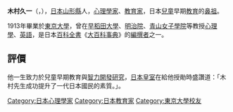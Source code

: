 {{unreferenced|time=2019-12-10}}
'''木村久一'''（{{jpn|j=木村 久一|kn=きむら きゅういち}}，{{bd|1883年|7月5日|1977年|2月28日}}），[[日本|日本]][[山形縣|山形縣]]人，[[心理學家|心理學家]]、[[教育家|教育家]]，日本[[兒童|兒童]]早期[[教育|教育]]的[[鼻祖|鼻祖]]。

1913年畢業於[[東京大學|東京大學]]，曾在[[早稻田大學|早稻田大學]]、[[明治院|明治院]]、[[青山女子學院|青山女子學院]]等教授[[心理學|心理學]]、[[英語|英語]]，是日本[[百科全書|百科全書]]《[[大百科事典|大百科事典]]》的[[編撰者|編撰者]]之一。

== 評價 ==
他一生致力於兒童早期教育與[[智力開發|智力開發]][[研究|研究]]，[[日本皇室|日本皇室]]在給他授勛時盛讚道：「木村先生成功提升了一代日本國民的素質。」。

{{Psychologist-stub}}
{{japan-bio-stub}}
{{normdaten}}
{{DEFAULTSORT:Kimura Kyuichi}}
[[Category:日本心理學家|Category:日本心理學家]]
[[Category:日本教育家|Category:日本教育家]]
[[Category:東京大學校友|Category:東京大學校友]]
